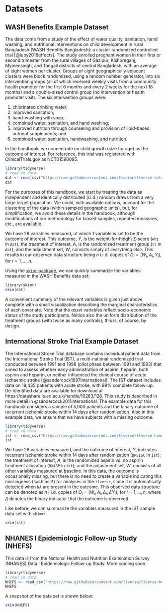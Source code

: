 # Datasets {#data}

## WASH Benefits Example Dataset {#wash}

The data come from a study of the effect of water quality, sanitation, hand
washing, and nutritional interventions on child development in rural Bangladesh
(WASH Benefits Bangladesh): a cluster randomized controlled trial
[@luby2018effects]. The study enrolled pregnant women in their first or second
trimester from the rural villages of Gazipur, Kishoreganj, Mymensingh, and
Tangail districts of central Bangladesh, with an average of eight women per
cluster. Groups of eight geographically adjacent clusters were block randomized,
using a random number generator, into six intervention groups (all of which
received weekly visits from a community health promoter for the first 6 months
and every 2 weeks for the next 18 months) and a double-sized control group (no
intervention or health promoter visit). The six intervention groups were:

1. chlorinated drinking water;
2. improved sanitation;
3. hand-washing with soap;
4. combined water, sanitation, and hand washing;
5. improved nutrition through counseling and provision of lipid-based nutrient
   supplements; and
6. combined water, sanitation, handwashing, and nutrition.

In the handbook, we concentrate on child growth (size for age) as the outcome of
interest. For reference, this trial was registered with ClinicalTrials.gov as
NCT01590095.

```r
library(tidyverse)
# read in data
dat <- read_csv("https://raw.githubusercontent.com/tlverse/tlverse-data/master/wash-benefits/washb_data.csv")
dat
```
For the purposes of this handbook, we start by treating the data as independent and
identically distributed (i.i.d.) random draws from a very large target
population. We could, with available options, account for the clustering of the
data (within sampled geographic units), but, for simplification, we avoid these
details in the handbook, although modifications of our methodology for biased
samples, repeated measures, etc., are available.

We have 28 variables measured, of which 1 variable is set to be the outcome of
interest. This outcome, $Y$, is the weight-for-height Z-score (`whz` in `dat`);
the treatment of interest, $A$, is the randomized treatment group (`tr` in
`dat`); and the adjustment set, $W$, consists simply of *everything else*. This
results in our observed data structure being $n$ i.i.d. copies of $O_i = (W_i,
A_i, Y_i)$, for $i = 1, \ldots, n$.

Using the [`skimr` package](https://CRAN.R-project.org/package=skimr), we can
quickly summarize the variables measured in the WASH Benefits data set:

```r
library(skimr)
skim(dat)
```
A convenient summary of the relevant variables is given just above, complete
with a small visualization describing the marginal characteristics of each
covariate. Note that the *asset* variables reflect socio-economic status of the
study participants. Notice also the uniform distribution of the treatment groups
(with twice as many controls); this is, of course, by design.

## International Stroke Trial Example Dataset {#ist}

The International Stroke Trial database contains individual patient data from
the International Stroke Trial (IST), a multi-national randomized trial
conducted between 1991 and 1996 (pilot phase between 1991 and 1993) that aimed
to assess whether early administration of aspirin, heparin, both aspirin and
heparin, or neither influenced the clinical course of acute ischaemic stroke
[@sandercock1997international]. The IST dataset includes data on 19,435 patients
with acute stroke, with 99\% complete follow-up. De-identified data are
available for download at https://datashare.is.ed.ac.uk/handle/10283/128.  This
study is described in more detail in @sandercock2011international. The example
data for this handbook considers a sample of 5,000 patients and the binary
outcome of recurrent ischemic stroke within 14 days after randomization.  Also
in this example data, we ensure that we have subjects with a missing outcome.

```r
library(tidyverse)
# read in data
ist <- read_csv("https://raw.githubusercontent.com/tlverse/tlverse-handbook/master/data/ist_sample.csv")
ist
```

We have 26 variables measured, and the outcome of interest, $Y$, indicates recurrent
ischemic stroke within 14 days after randomization (`DRSISC` in `ist`); the
treatment of interest, $A$, is the randomized aspirin vs. no aspirin treatment
allocation (`RXASP` in `ist`); and the adjustment set, $W$, consists of all
other variables measured at baseline. In this data, the outcome is occasionally
missing, but there is no need to create a variable indicating this missingness
(such as $\Delta$) for analyses in the `tlverse`, since it is automatically
detected when `NA` are present in the outcome. This observed data structure can
be denoted as $n$ i.i.d. copies of $O_i = (W_i, A_i, \Delta_i, \Delta Y_i)$, for
$i = 1, \ldots, n$, where $\Delta$ denotes the binary indicator that the outcome
is observed.

Like before, we can summarize the variables measured in the IST sample data set
with `skimr`:

```r
skim(ist)
```

## NHANES I Epidemiologic Follow-up Study (NHEFS) {#NHEFS}

This data is from the National Health and Nutrition Examination Survey (NHANES)
Data I Epidemiologic Follow-up Study. More coming soon.

```r
library(tidyverse)
# read in data
NHEFS <- read_csv("https://raw.githubusercontent.com/tlverse/tlverse-handbook/master/data/NHEFS.csv")
NHEFS
```

A snapshot of the data set is shown below:

```r
skim(NHEFS)
```
